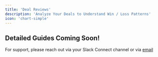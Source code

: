 ```yaml
---
title: 'Deal Reviews'
description: 'Analyze Your Deals to Understand Win / Loss Patterns'
icon: 'chart-simple'
---
```


## Detailed Guides Coming Soon!
For support, please reach out via your Slack Connect channel or via [email](mailto:support@usehindsight.com)